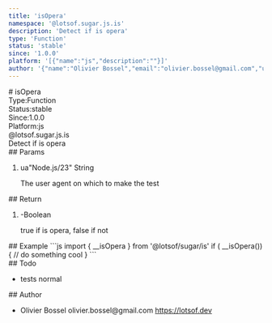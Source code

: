 ```yaml
---
title: 'isOpera'
namespace: '@lotsof.sugar.js.is'
description: 'Detect if is opera'
type: 'Function'
status: 'stable'
since: '1.0.0'
platform: '[{"name":"js","description":""}]'
author: '{"name":"Olivier Bossel","email":"olivier.bossel@gmail.com","url":"https://lotsof.dev"}'
---
```

<div class="docmap-mdx">
# isOpera
<div class="_metas">
<div class="_type"><span class="_type-label">Type:</span><span class="_type-value">Function</span></div>
<div class="_status"><span class="_status-label">Status:</span><span class="_status-value -stable">stable</span></div>
<div class="_since"><span class="_since-label">Since:</span><span class="_since-value">1.0.0</span></div>
<div class="_platform"><span class="_platform-label">Platform:</span><span class="_platform-value -js">js</span></div>
</div>
<div class="_namespace">@lotsof.sugar.js.is</div>
<div class="_description typo-lead typo-format">
Detect if is opera
</div>
<div class="_params">
## Params
<ol class="_list">
<li class="_item">
<span class="_name">ua</span><span class="_default">&quot;Node&period;js&sol;23&quot;</span> <span class="_type">String</span>
<p class="_description">The user agent on which to make the test</p>
</li>
</ol>
</div>
<div class="_return">
## Return
<ol class="_list">
<li class="_item">
<span class="_default">-</span><span class="_type">Boolean</span>
<p class="_description">true if is opera&comma; false if not</p>
</li>
</ol>
</div>
<div class="_examples">
## Example
```js
import { __isOpera } from '@lotsof/sugar/is'
if ( __isOpera()) {
  // do something cool
}
```
</div>
<div class="_todo">
## Todo
<ul class="_list">
<li class="_item">
<span class="_description">tests</span>
<span class="_priority -normal">normal</span>
</li>
</ul>
</div>
<div class="_author">
## Author
<ul class="_list">
<li class="_item">
<span class="_name">Olivier Bossel</span>
<span class="_email">olivier.bossel@gmail.com</span>
<a href="https://lotsof.dev" target="_blank" class="_url">https://lotsof.dev</a>
</li>
</ul>
</div>
</div>